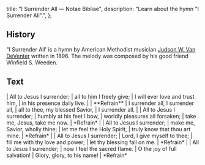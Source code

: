   title: "I Surrender All — Notae Bibliae",
  description: "Learn about the hymn \"I Surrender All\".",
};

<Initial text="I Surrender All" />

## History

"I Surrender All' is a hymn by American Methodist musician [Judson W. Van DeVenter](/liturgy/music/composers/judson-w-van-deventer) written in 1896. The melody was composed by his good friend Winfield S. Weeden.

## Text

<Poetry>
|  All to Jesus I surrender;
|  all to him I freely give;
|  I will ever love and trust him,
|  in his presence daily live.
|
|  **Refrain**
|  I surrender all, I surrender all,
|  all to thee, my blessed Savior,
|  I surrender all.
|
|  All to Jesus I surrender;
|  humbly at his feet I bow,
|  worldly pleasures all forsaken;
|  take me, Jesus, take me now.
|  *Refrain*
|
|  All to Jesus I surrender;
|  make me, Savior, wholly thine;
|  let me feel the Holy Spirit,
|  truly know that thou art mine.
|  *Refrain*
|
|  All to Jesus I surrender;
|  Lord, I give myself to thee;
|  fill me with thy love and power;
|  let thy blessing fall on me.
|  *Refrain*
|
|  All to Jesus I surrender;
|  now I feel the sacred flame.
|  O the joy of full salvation!
|  Glory, glory, to his name!
|  *Refrain*
</Poetry>
